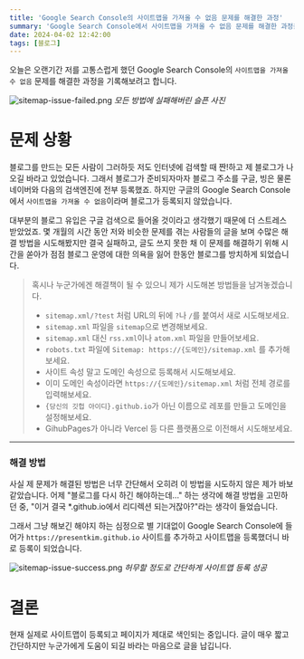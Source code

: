 ```yaml
---
title: 'Google Search Console의 사이트맵을 가져올 수 없음 문제를 해결한 과정'
summary: 'Google Search Console에서 사이트맵을 가져올 수 없음 문제를 해결한 과정을 기록합니다.'
date: 2024-04-02 12:42:00
tags: [블로그]
---
```


오늘은 오랜기간 저를 고통스럽게 했던 Google Search Console의 `사이트맵을 가져올 수 없음` 문제를 해결한 과정을 기록해보려고
합니다.

![sitemap-issue-failed.png](/assets/posts/blog/sitemap-issue/failed.png) _모든 방법에 실패해버린 슬픈 사진_

# 문제 상황

블로그를 만드는 모든 사람이 그러하듯 저도 인터넷에 검색할 때 짠!하고 제 블로그가 나오길 바라고 있었습니다.
그래서 블로그가 준비되자마자 블로그 주소를 구글, 빙은 물론 네이버와 다음의 검색엔진에 전부 등록했죠.
하지만 구글의 Google Search Console에서 `사이트맵을 가져올 수 없음`이라며 블로그가 등록되지 않았습니다.

대부분의 블로그 유입은 구글 검색으로 들어올 것이라고 생각했기 때문에 더 스트레스 받았었죠.
몇 개월의 시간 동안 저와 비슷한 문제를 겪는 사람들의 글을 보며 수많은 해결 방법을 시도해봤지만 결국 실패하고,
글도 쓰지 못한 채 이 문제를 해결하기 위해 시간을 쏟아가 점점 블로그 운영에 대한 의욕을 잃어 한동안 블로그를 방치하게 되었습니다.

> 혹시나 누군가에겐 해결책이 될 수 있으니 제가 시도해본 방법들을 남겨놓겠습니다.
>
> - `sitemap.xml/?test` 처럼 URL의 뒤에 `?`나 `/`를 붙여서 새로 시도해보세요.
> - `sitemap.xml` 파일을 `sitemap`으로 변경해보세요.
> - `sitemap.xml` 대신 `rss.xml`이나 `atom.xml` 파일을 만들어보세요.
> - `robots.txt` 파일에 `Sitemap: https://{도메인}/sitemap.xml` 를 추가해보세요.
> - 사이트 속성 말고 도메인 속성으로 등록해서 시도해보세요.
> - 이미 도메인 속성이라면 `https://{도메인}/sitemap.xml` 처럼 전체 경로를 입력해보세요.
> - `{당신의 깃헙 아이디}.github.io`가 아닌 이름으로 레포를 만들고 도메인을 설정해보세요.
> - GihubPages가 아니라 Vercel 등 다른 플랫폼으로 이전해서 시도해보세요.

---

### 해결 방법

사실 제 문제가 해결된 방법은 너무 간단해서 오히려 이 방법을 시도하지 않은 제가 바보 같았습니다.
어제 "블로그를 다시 하긴 해야하는데..." 하는 생각에 해결 방법을 고민하던 중,
"이거 결국 \*.github.io에서 리디렉션 되는거잖아?"라는 생각이 들었습니다.

그래서 그냥 해보긴 해야지 하는 심정으로 별 기대없이 Google Search Console에 들어가
`https://presentkim.github.io` 사이트를 추가하고 사이트맵을 등록했더니 바로 등록이 되었습니다.

![sitemap-issue-success.png](/assets/posts/blog/sitemap-issue/success.png)
_허무할 정도로 간단하게 사이트맵 등록 성공_

# 결론

현재 실제로 사이트맵이 등록되고 페이지가 제대로 색인되는 중입니다.
글이 매우 짧고 간단하지만 누군가에게 도움이 되길 바라는 마음으로 글을 납깁니다.
